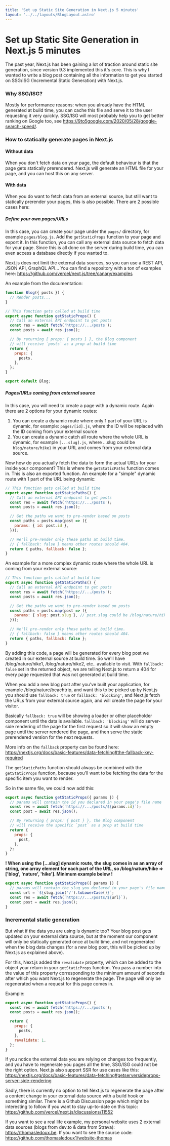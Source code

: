 ```yaml
---
title: 'Set up Static Site Generation in Next.js 5 minutes'
layout: '../../layouts/BlogLayout.astro'
---
```


# Set up Static Site Generation in Next.js 5 minutes

The past year, Next.js has been gaining a lot of traction around static site generation,
since version 9.3 implemented this it's core. This is why I wanted to write a blog
post containing all the information to get you started on SSG/ISG (Incremental Static
Generation) with Next.js.

### Why SSG/ISG?

Mostly for performance reasons: when you already have the HTML generated at build time, you can cache this file and serve it to the user requesting it very quickly.
SSG/ISG will most probably help you to get better ranking on Google too, see https://9to5google.com/2020/05/28/google-search-speed/.

### How to statically generate pages in Next.js

#### Without data

When you don't fetch data on your page, the default behaviour is that the page gets statically prerendered.
Next.js will generate an HTML file for your page, and you can host this on any server.

#### With data

When you do want to fetch data from an external source, but still want to statically prerender your pages, this is also possible.
There are 2 possible cases here:

##### Define your own pages/URLs

In this case, you can create your page under the `pages/` directory, for example `pages/blog.js`. Add the `getStaticProps` function to your page and export it.
In this function, you can call any external data source to fetch data for your page.
Since this is all done on the server during build time, you can even access a database directly if you wanted to.

Next.js does not limit the external data sources, so you can use a REST API, JSON API, GraphQL API...
You can find a repository with a ton of examples here: https://github.com/vercel/next.js/tree/canary/examples

An example from the documentation:

```jsx
function Blog({ posts }) {
  // Render posts...
}

// This function gets called at build time
export async function getStaticProps() {
  // Call an external API endpoint to get posts
  const res = await fetch('https://.../posts');
  const posts = await res.json();

  // By returning { props: { posts } }, the Blog component
  // will receive `posts` as a prop at build time
  return {
    props: {
      posts,
    },
  };
}

export default Blog;
```

##### Pages/URLs coming from external source

In this case, you will need to create a page with a dynamic route.
Again there are 2 options for your dynamic routes:

1. You can create a dynamic route where only 1 part of your URL is dynamic, for example: `pages/[id].js`, where the ID will be replaced with the ID coming from your external source
2. You can create a dynamic catch all route where the whole URL is dynamic, for example `[...slug].js`, where ...slug could be `blog/nature/hike1` in your URL and comes from your external data source.

Now how do you actually fetch the data to form the actual URLs for your inside your component?
This is where the `getStaticPaths` function comes in. This is also an exported function.
An example for a "simple" dynamic route with 1 part of the URL being dynamic:

```jsx
// This function gets called at build time
export async function getStaticPaths() {
  // Call an external API endpoint to get posts
  const res = await fetch('https://.../posts');
  const posts = await res.json();

  // Get the paths we want to pre-render based on posts
  const paths = posts.map(post => ({
    params: { id: post.id },
  }));

  // We'll pre-render only these paths at build time.
  // { fallback: false } means other routes should 404.
  return { paths, fallback: false };
}
```

An example for a more complex dynamic route where the whole URL is coming from your external source:

```jsx
// This function gets called at build time
export async function getStaticPaths() {
  // Call an external API endpoint to get posts
  const res = await fetch('https://.../posts');
  const posts = await res.json();

  // Get the paths we want to pre-render based on posts
  const paths = posts.map(post => ({
    params: { slug: post.slug }, // post.slug could be /blog/nature/hike1
  }));

  // We'll pre-render only these paths at build time.
  // { fallback: false } means other routes should 404.
  return { paths, fallback: false };
}
```

By adding this code, a page will be generated for every blog post we created in our external source at build time. So we'll have /blog/nature/hike1, /blog/nature/hike2, etc.. available to visit.
With `fallback: false` set in the returned object, we are telling Next.js to return a 404 for every page requested that was not generated at build time.

When you add a new blog post after you've built your application, for example /blog/nature/beachtrip, and want this to be picked up by Next.js you should use `fallback: true` or `fallback: 'blocking'`, and Next.js fetch the URLs from your external source again, and will create the page for your visitor.

Basically `fallback: true` will be showing a loader or other placeholder component until the data is available.
`fallback: 'blocking'` will do server-side rendering of the page for the first request so it will show an empty page until the server rendered the page, and then serve the static prerendered version for the next requests.

More info on the `fallback` property can be found here: https://nextjs.org/docs/basic-features/data-fetching#the-fallback-key-required

The `getStaticPaths` function should always be combined with the `getStaticProps` function, because you'll want to be fetching the data for the specific item you want to render.

So in the same file, we could now add this:

```jsx
export async function getStaticProps({ params }) {
  // params will contain the id you declared in your page's file name
  const res = await fetch(`https://.../posts/${params.id}`);
  const post = await res.json();

  // By returning { props: { post } }, the Blog component
  // will receive the specific `post` as a prop at build time
  return {
    props: {
      post,
    },
  };
}
```

**! When using the [...slug] dynamic route, the slug comes in as an array of string, one array element for each part of the URL, so /blog/nature/hike => ['blog', 'nature', 'hike']. Minimum example below !**

```jsx
export async function getStaticProps({ params }) {
  // params will contain the slug you declared in your page's file name
  const url = `${slug.join('/').toLowerCase()}`;
  const res = await fetch(`https://.../posts/${url}`);
  const post = await res.json();
}
```

### Incremental static generation

But what if the data you are using is dynamic too?
Your blog post gets updated on your external data source, but at the moment our component will only be statically generated once at build time, and not regenerated when the blog data changes (for a new blog post, this will be picked up by Next.js as explained above).

For this, Next.js added the `revalidate` property, which can be added to the object your return in your `getStaticProps` function.
You pass a number into the value of this property corresponding to the minimum amount of seconds after which you want Next.js to regenerate the page.
The page will only be regenerated when a request for this page comes in.

Example:

```jsx
export async function getStaticProps() {
  const res = await fetch('https://.../posts');
  const posts = await res.json();

  return {
    props: {
      posts,
    },
    revalidate: 1,
  };
}
```

If you notice the external data you are relying on changes too frequently, and you have to regenerate you pages all the time, SSG/ISG could not be the right option.
Next.js also support SSR for use cases like this: https://nextjs.org/docs/basic-features/data-fetching#getserversideprops-server-side-rendering

Sadly, there is currently no option to tell Next.js to regenerate the page after a content change in your external data source with a build hook or something similar.
There is a Github Discussion page which might be interesting to follow if you want to stay up-to-date on this topic: https://github.com/vercel/next.js/discussions/11552

If you want to see a real life example, my personal website uses 2 external data sources (blogs from dev.to & data from Strava): https://thomasledoux.be. If you want to see the source code: https://github.com/thomasledoux1/website-thomas
